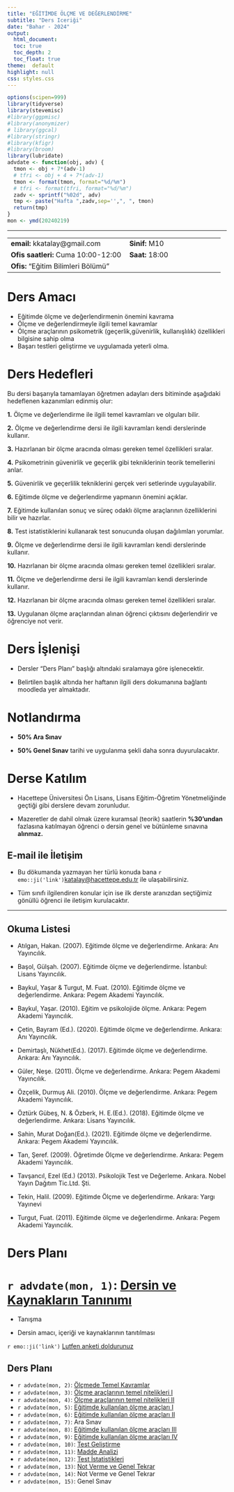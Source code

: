 ```yaml
---
title: "EĞİTİMDE ÖLÇME VE DEĞERLENDİRME"
subtitle: "Ders Iceriği"
date: "Bahar - 2024"
output:
  html_document:
  toc: true
  toc_depth: 2
  toc_float: true
theme:  default
highlight: null
css: styles.css
---
```

```r
options(scipen=999)
library(tidyverse)
library(stevemisc)
#library(ggpmisc)
#library(anonymizer)
# library(ggcal)
#library(stringr)
#library(kfigr)
#library(broom)
library(lubridate)
advdate <- function(obj, adv) {
  tmon <- obj + 7*(adv-1)
  # tfri <- obj + 4 + 7*(adv-1)
  tmon <- format(tmon, format="%d/%m")
  # tfri <- format(tfri, format="%d/%m")
  zadv <- sprintf("%02d", adv)
  tmp <- paste("Hafta ",zadv,sep='',", ", tmon)
  return(tmp)
}
mon <- ymd(20240219)

```

------------------------------------------------------------------------
  
|                                        |                                |
|----------------------------------------|--------------------------------|
| **email:** kkatalay\@gmail.com         | **Sinif:** M10             |
| **Ofis saatleri:** Cuma 10:00-12:00    | **Saat:**  18:00           |
| **Ofis:** "Eğitim Bilimleri Bölümü" |                                |
  

 

# Ders Amacı

- Eğitimde ölçme ve değerlendirmenin önemini kavrama
- Ölçme ve değerlendirmeyle ilgili temel kavramlar
- Ölçme araçlarının psikometrik (geçerlik,güvenirlik, kullanışlılık) özellikleri bilgisine sahip olma 
- Başarı testleri geliştirme ve uygulamada yeterli olma.


# Ders Hedefleri

Bu dersi başarıyla tamamlayan öğretmen adayları ders bitiminde aşağıdaki hedeflenen kazanımları edinmiş olur:

**1.** Ölçme ve değerlendirme ile ilgili temel kavramları ve olguları bilir.  


**2.** Ölçme ve değerlendirme dersi ile ilgili kavramları kendi derslerinde kullanır.  

**3.** Hazırlanan bir ölçme aracında olması gereken temel özellikleri sıralar.  

**4.** Psikometrinin güvenirlik ve geçerlik gibi tekniklerinin teorik temellerini anlar.  

**5.** Güvenirlik ve geçerlilik tekniklerini gerçek veri setlerinde uygulayabilir.  

**6.** Eğitimde ölçme ve değerlendirme yapmanın önemini açıklar.  

**7.** Eğitimde kullanılan sonuç ve süreç odaklı ölçme araçlarının özelliklerini bilir ve hazırlar.  


**8.** Test istatistiklerini kullanarak test sonucunda oluşan dağılımları yorumlar.  


**9.** Ölçme ve değerlendirme dersi ile ilgili kavramları kendi derslerinde kullanır.


**10.** Hazırlanan bir ölçme aracında olması gereken temel özellikleri sıralar.  

**11.** Ölçme ve değerlendirme dersi ile ilgili kavramları kendi derslerinde kullanır.  


**12.** Hazırlanan bir ölçme aracında olması gereken temel özellikleri sıralar.   


**13.** Uygulanan ölçme araçlarından alınan öğrenci çıktısını değerlendirir ve öğrenciye not verir.  



# Ders İşlenişi

- Dersler "Ders Planı" başlığı altındaki sıralamaya göre işlenecektir.

- Belirtilen başlık altında her haftanın ilgili ders dokumanına bağlantı moodleda yer almaktadır.

# Notlandırma

-   **50% Ara Sınav**  


-   **50% Genel Sınav** tarihi ve uygulanma şekli daha sonra duyurulacaktır.


# Derse Katılım

- Hacettepe Üniversitesi Ön Lisans, Lisans Eğitim-Öğretim Yönetmeliğinde geçtiği gibi derslere devam zorunludur. 

- Mazeretler de dahil olmak üzere kuramsal (teorik) saatlerin **%30'undan** fazlasına katılmayan öğrenci o dersin genel ve bütünleme sınavına **alınmaz.**


## E-mail ile İletişim

- Bu dökumanda yazmayan her türlü konuda bana `r emo::ji('link')`[katalay@hacettepe.edu.tr](katalay@hacettepe.edu.tr) ile ulaşabilirsiniz.



- Tüm sınıfı ilgilendiren konular için ise ilk derste aranızdan seçtiğimiz gönüllü öğrenci ile iletişim kurulacaktır.


---
## Okuma Listesi

- Atılgan, Hakan. (2007). Eğitimde ölçme ve değerlendirme. Ankara: Anı Yayıncılık.

- Başol, Gülşah. (2007). Eğitimde ölçme ve değerlendirme. İstanbul: Lisans Yayıncılık.

- Baykul, Yaşar & Turgut, M. Fuat. (2010). Eğitimde ölçme ve değerlendirme. Ankara: Pegem Akademi Yayıncılık.

- Baykul, Yaşar. (2010). Eğitim ve psikolojide ölçme. Ankara: Pegem Akademi Yayıncılık.

- Çetin, Bayram (Ed.). (2020). Eğitimde ölçme ve değerlendirme. Ankara: Anı Yayıncılık.

- Demirtaşlı, Nükhet(Ed.). (2017). Eğitimde ölçme ve değerlendirme. Ankara: Anı Yayıncılık.

- Güler, Neşe. (2011). Ölçme ve değerlendirme. Ankara: Pegem Akademi Yayıncılık.

- Özçelik, Durmuş Ali. (2010). Ölçme ve değerlendirme. Ankara: Pegem Akademi Yayıncılık.

- Öztürk Gübeş, N. & Özberk, H. E.(Ed.). (2018). Eğitimde ölçme ve değerlendirme. Ankara: Lisans Yayıncılık.

- Sahin, Murat Doğan(Ed.). (2021). Eğitimde ölçme ve değerlendirme. Ankara: Pegem Akademi Yayıncılık.


- Tan, Şeref. (2009). Öğretimde Ölçme ve değerlendirme. Ankara: Pegem Akademi Yayıncılık.


- Tavşancıl, Ezel (Ed.) (2013). Psikolojik Test ve Değerleme. Ankara. Nobel Yayın Dağıtım Tic.Ltd. Şti.

- Tekin, Halil. (2009). Eğitimde Ölçme ve değerlendirme. Ankara: Yargı Yayınevi

- Turgut, Fuat. (2011). Eğitimde ölçme ve değerlendirme. Ankara: Pegem Akademi Yayıncılık.


# Ders Planı
# `r advdate(mon, 1)`: [Dersin ve Kaynakların Tanınımı](sunum/01_Ders.html)

- Tanışma

- Dersin amacı, içeriği ve kaynaklarının tanıtılması

`r emo::ji('link')` [Lutfen anketi doldurunuz](https://forms.gle/FpVL6iamu1Q87hjd6)<br>


## Ders Planı

- `r advdate(mon, 2)`:   [Ölçmede Temel Kavramlar](sunum/02_Temel.html)
- `r advdate(mon, 3)`:   [Ölçme araçlarının temel nitelikleri I](sunum/03_Guvenirlik.html)
- `r advdate(mon, 4)`:   [Ölçme araçlarının temel nitelikleri II](sunum/04_Gecerlik.html)
- `r advdate(mon, 5)`:    [Eğitimde kullanılan ölçme araçları I](sunum/05_SINAVLAR1.html) 
- `r advdate(mon, 6)`:   [Eğitimde kullanılan ölçme araçları II](sunum/06_SINAVLAR2.html) 
- `r advdate(mon, 7)`:   Ara Sınav
- `r advdate(mon, 8)`:   [Eğitimde kullanılan ölçme araçları III](sunum/07_SINAVLAR3.html)
- `r advdate(mon, 9)`:   [Eğitimde kullanılan ölçme araçları IV](sunum/08_PERFORMANS.html) 
- `r advdate(mon, 10)`:  [Test Geliştirme](sunum/09_TG.html)
- `r advdate(mon, 11)`:  [Madde Analizi](sunum/10_MADDEIST.html) 
- `r advdate(mon, 12)`:  [Test İstatistikleri](sunum/11_TESTIST.html) 
- `r advdate(mon, 13)`:  [Not Verme ve Genel Tekrar](sunum/14.html) 
- `r advdate(mon, 14)`:  Not Verme ve Genel Tekrar
- `r advdate(mon, 15)`:  Genel Sınav





